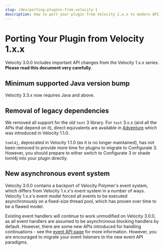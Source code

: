 ```yaml
---
slug: /dev/porting-plugins-from-velocity-1
description: How to port your plugin from Velocity 1.x.x to modern API.
---
```


# Porting Your Plugin from Velocity 1.x.x

Velocity 3.0.0 includes important API changes from the Velocity 1.x.x series. **Please read this
document very carefully**.

## Minimum supported Java version bump

Velocity 3.3.x now requires Java <Property name="VELOCITY_JAVA_MIN" /> and above.

## Removal of legacy dependencies

We removed all support for the old `text` 3 library. For `text` 3.x.x (and all the APIs that depend
on it), direct equivalents are available in [Adventure](https://docs.advntr.dev/) which was
introduced in Velocity 1.1.0.

`toml4j`, deprecated in Velocity 1.1.0 (as it is no longer maintained), has not been removed to
provide more time for plugins to migrate to Configurate 3. However, you should prepare to either
switch to Configurate 3 or shade toml4j into your plugin directly.

## New asynchronous event system

Velocity 3.0.0 contains a backport of Velocity Polymer's event system, which differs from Velocity
1.x.x's event system in a number of ways. Velocity 1.x.x's event model forced all events to be
executed asynchronously on a fixed-size thread pool, which has proven over time to be a flawed
model.

Existing event handlers will continue to work unmodified on Velocity 3.0.0, as all event handlers
are assumed to be asynchronous blocking handlers by default. However, there are some new APIs
introduced for handling continuations - see the [event API page](../api/event.md) for more
information. However, you are encouraged to migrate your event listeners to the new event API
paradigms.
